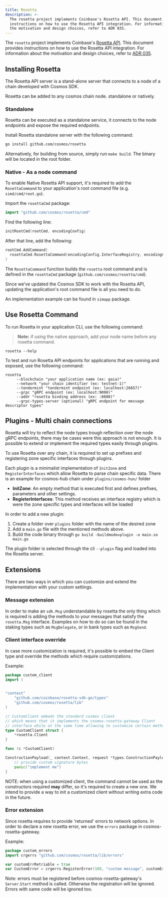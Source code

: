 ```yaml
---
title: Rosetta
description: >-
  The rosetta project implements Coinbase's Rosetta API. This document provides
  instructions on how to use the Rosetta API integration. For information about
  the motivation and design choices, refer to ADR 035.
---
```

The `rosetta` project implements Coinbase's [Rosetta API](https://www.rosetta-api.org). This document provides instructions on how to use the Rosetta API integration. For information about the motivation and design choices, refer to [ADR 035](https://docs.cosmos.network/main/architecture/adr-035-rosetta-api-support).

## Installing Rosetta

The Rosetta API server is a stand-alone server that connects to a node of a chain developed with Cosmos SDK.

Rosetta can be added to any cosmos chain node. standalone or natively.

### Standalone

Rosetta can be executed as a standalone service, it connects to the node endpoints and expose the required endpoints.

Install Rosetta standalone server with the following command:

```bash
go install github.com/cosmos/rosetta
```

Alternatively, for building from source, simply run `make build`. The binary will be located in the root folder.

### Native - As a node command

To enable Native Rosetta API support, it's required to add the `RosettaCommand` to your application's root command file (e.g. `simd/cmd/root.go`).

Import the `rosettaCmd` package:

```go
import "github.com/cosmos/rosetta/cmd"
```

Find the following line:

```go
initRootCmd(rootCmd, encodingConfig)
```

After that line, add the following:

```go
rootCmd.AddCommand(
  rosettaCmd.RosettaCommand(encodingConfig.InterfaceRegistry, encodingConfig.Codec)
)
```

The `RosettaCommand` function builds the `rosetta` root command and is defined in the `rosettaCmd` package (`github.com/cosmos/rosetta/cmd`).

Since we’ve updated the Cosmos SDK to work with the Rosetta API, updating the application's root command file is all you need to do.

An implementation example can be found in `simapp` package.

## Use Rosetta Command

To run Rosetta in your application CLI, use the following command:

> **Note:** if using the native approach, add your node name before any rosetta command.

```shell
rosetta --help
```

To test and run Rosetta API endpoints for applications that are running and exposed, use the following command:

```shell
rosetta
     --blockchain "your application name (ex: gaia)"
     --network "your chain identifier (ex: testnet-1)"
     --tendermint "tendermint endpoint (ex: localhost:26657)"
     --grpc "gRPC endpoint (ex: localhost:9090)"
     --addr "rosetta binding address (ex: :8080)"
     --grpc-types-server (optional) "gRPC endpoint for message descriptor types"
```

## Plugins - Multi chain connections

Rosetta will try to reflect the node types trough reflection over the node gRPC endpoints, there may be cases were this approach is not enough. It is possible to extend or implement the required types easily through plugins.

To use Rosetta over any chain, it is required to set up prefixes and registering zone specific interfaces through plugins.

Each plugin is a minimalist implementation of `InitZone` and `RegisterInterfaces` which allow Rosetta to parse chain specific data. There is an example for cosmos-hub chain under `plugins/cosmos-hun/` folder

* **InitZone**: An empty method that is executed first and defines prefixes, parameters and other settings.
* **RegisterInterfaces**: This method receives an interface registry which is were the zone specific types and interfaces will be loaded

In order to add a new plugin:

1. Create a folder over `plugins` folder with the name of the desired zone
2. Add a `main.go` file with the mentioned methods above.
3. Build the code binary through `go build -buildmode=plugin -o main.so main.go`

The plugin folder is selected through the cli `--plugin` flag and loaded into the Rosetta server.

## Extensions

There are two ways in which you can customize and extend the implementation with your custom settings.

### Message extension

In order to make an `sdk.Msg` understandable by rosetta the only thing which is required is adding the methods to your messages that satisfy the `rosetta.Msg` interface. Examples on how to do so can be found in the staking types such as `MsgDelegate`, or in bank types such as `MsgSend`.

### Client interface override

In case more customization is required, it's possible to embed the Client type and override the methods which require customizations.

Example:

```go expandable
package custom_client
import (
    

"context"
    "github.com/coinbase/rosetta-sdk-go/types"
    "github.com/cosmos/rosetta/lib"
)

// CustomClient embeds the standard cosmos client
// which means that it implements the cosmos-rosetta-gateway Client
// interface while at the same time allowing to customize certain methods
type CustomClient struct {
    *rosetta.Client
}

func (c *CustomClient)

ConstructionPayload(_ context.Context, request *types.ConstructionPayloadsRequest) (resp *types.ConstructionPayloadsResponse, err error) {
    // provide custom signature bytes
    panic("implement me")
}
```

NOTE: when using a customized client, the command cannot be used as the constructors required **may** differ, so it's required to create a new one. We intend to provide a way to init a customized client without writing extra code in the future.

### Error extension

Since rosetta requires to provide 'returned' errors to network options. In order to declare a new rosetta error, we use the `errors` package in cosmos-rosetta-gateway.

Example:

```go
package custom_errors
import crgerrs "github.com/cosmos/rosetta/lib/errors"

var customErrRetriable = true
var CustomError = crgerrs.RegisterError(100, "custom message", customErrRetriable, "description")
```

Note: errors must be registered before cosmos-rosetta-gateway's `Server`.`Start` method is called. Otherwise the registration will be ignored. Errors with same code will be ignored too.
